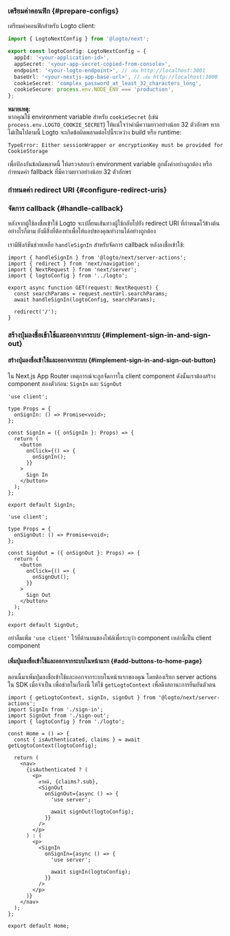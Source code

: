 

### เตรียมค่าคอนฟิก \{#prepare-configs}

เตรียมค่าคอนฟิกสำหรับ Logto client:

```ts title="app/logto.ts"
import { LogtoNextConfig } from '@logto/next';

export const logtoConfig: LogtoNextConfig = {
  appId: '<your-application-id>',
  appSecret: '<your-app-secret-copied-from-console>',
  endpoint: '<your-logto-endpoint>', // เช่น http://localhost:3001
  baseUrl: '<your-nextjs-app-base-url>', // เช่น http://localhost:3000
  cookieSecret: 'complex_password_at_least_32_characters_long',
  cookieSecure: process.env.NODE_ENV === 'production',
};
```

**หมายเหตุ:**  
หากคุณใช้ environment variable สำหรับ `cookieSecret` (เช่น `process.env.LOGTO_COOKIE_SECRET`) ให้แน่ใจว่าค่ามีความยาวอย่างน้อย 32 ตัวอักษร หากไม่เป็นไปตามนี้ Logto จะเกิดข้อผิดพลาดต่อไปนี้ระหว่าง build หรือ runtime:

`TypeError: Either sessionWrapper or encryptionKey must be provided for CookieStorage`

เพื่อป้องกันข้อผิดพลาดนี้ ให้ตรวจสอบว่า environment variable ถูกตั้งค่าอย่างถูกต้อง หรือกำหนดค่า fallback ที่มีความยาวอย่างน้อย 32 ตัวอักษร

### กำหนดค่า redirect URI \{#configure-redirect-uris}

<SignInFlowSummary />

<AssumingUrl />

<WebConfigureRedirectUris />

### จัดการ callback \{#handle-callback}

หลังจากผู้ใช้ลงชื่อเข้าใช้ Logto จะเปลี่ยนเส้นทางผู้ใช้กลับไปยัง redirect URI ที่กำหนดไว้ข้างต้น อย่างไรก็ตาม ยังมีสิ่งที่ต้องทำเพื่อให้แอปของคุณทำงานได้อย่างถูกต้อง

เรามีฟังก์ชันช่วยเหลือ `handleSignIn` สำหรับจัดการ callback หลังลงชื่อเข้าใช้:

```tsx title="app/callback/route.ts"
import { handleSignIn } from '@logto/next/server-actions';
import { redirect } from 'next/navigation';
import { NextRequest } from 'next/server';
import { logtoConfig } from '../logto';

export async function GET(request: NextRequest) {
  const searchParams = request.nextUrl.searchParams;
  await handleSignIn(logtoConfig, searchParams);

  redirect('/');
}
```

### สร้างปุ่มลงชื่อเข้าใช้และออกจากระบบ \{#implement-sign-in-and-sign-out}

#### สร้างปุ่มลงชื่อเข้าใช้และออกจากระบบ \{#implement-sign-in-and-sign-out-button}

ใน Next.js App Router เหตุการณ์จะถูกจัดการใน client component ดังนั้นเราต้องสร้าง component สองตัวก่อน: `SignIn` และ `SignOut`

```tsx title="app/sign-in.tsx"
'use client';

type Props = {
  onSignIn: () => Promise<void>;
};

const SignIn = ({ onSignIn }: Props) => {
  return (
    <button
      onClick={() => {
        onSignIn();
      }}
    >
      Sign In
    </button>
  );
};

export default SignIn;
```

```tsx title="app/sign-out.tsx"
'use client';

type Props = {
  onSignOut: () => Promise<void>;
};

const SignOut = ({ onSignOut }: Props) => {
  return (
    <button
      onClick={() => {
        onSignOut();
      }}
    >
      Sign Out
    </button>
  );
};

export default SignOut;
```

อย่าลืมเพิ่ม `'use client'` ไว้ที่ด้านบนของไฟล์เพื่อระบุว่า component เหล่านี้เป็น client component

#### เพิ่มปุ่มลงชื่อเข้าใช้และออกจากระบบในหน้าแรก \{#add-buttons-to-home-page}

<ServerActionsTip />

ตอนนี้มาเพิ่มปุ่มลงชื่อเข้าใช้และออกจากระบบในหน้าแรกของคุณ โดยต้องเรียก server actions ใน SDK เมื่อจำเป็น เพื่อช่วยในเรื่องนี้ ให้ใช้ `getLogtoContext` เพื่อดึงสถานะการยืนยันตัวตน

```tsx title="app/page.tsx"
import { getLogtoContext, signIn, signOut } from '@logto/next/server-actions';
import SignIn from './sign-in';
import SignOut from './sign-out';
import { logtoConfig } from './logto';

const Home = () => {
  const { isAuthenticated, claims } = await getLogtoContext(logtoConfig);

  return (
    <nav>
      {isAuthenticated ? (
        <p>
          สวัสดี, {claims?.sub},
          <SignOut
            onSignOut={async () => {
              'use server';

              await signOut(logtoConfig);
            }}
          />
        </p>
      ) : (
        <p>
          <SignIn
            onSignIn={async () => {
              'use server';

              await signIn(logtoConfig);
            }}
          />
        </p>
      )}
    </nav>
  );
};

export default Home;
```

<Checkpoint />
